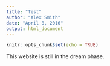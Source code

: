 ```yaml
---
title: "Test"
author: "Alex Smith"
date: "April 8, 2016"
output: html_document
---
```


```r
knitr::opts_chunk$set(echo = TRUE)
```


This website is still in the dream phase. 


